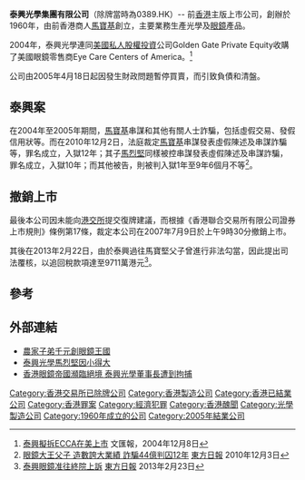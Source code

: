 '''泰興光學集團有限公司'''（除牌當時為0389.HK）-- 前[[香港|香港]]主版上市公司，創辦於1960年，由前香港商人[[馬寶基|馬寶基]]創立，主要業務生產光學及[[眼鏡|眼鏡]]產品。

2004年，泰興光學連同[[美國|美國]][[私人股權投資|私人股權投資]]公司Golden Gate Private Equity收購了美國眼鏡零售商Eye Care Centers of America。<ref>[http://paper.wenweipo.com/2004/12/08/FI0412080012.htm 泰興擬拆ECCA在美上市] {{Wayback|url=http://paper.wenweipo.com/2004/12/08/FI0412080012.htm |date=20190123070156 }} 文匯報，2004年12月8日</ref>

公司由2005年4月18日起因發生財政問題暫停買賣，而引致負債和清盤。

==泰興案==
在2004年至2005年期間，[[馬寶基|馬寶基]]串謀和其他有關人士詐騙，包括虛假交易、發假信用狀等。而在2010年12月2日，法庭裁定[[馬寶基|馬寶基]]串謀發表虛假陳述及串謀詐騙等，罪名成立，入獄12年；其子[[馬烈堅|馬烈堅]]同樣被控串謀發表虛假陳述及串謀詐騙，罪名成立，入獄10年；而其他被告，則被判入獄1年至9年6個月不等<ref>[http://orientaldaily.on.cc/cnt/news/20101203/00174_001.html?pubdate=20101203 眼鏡大王父子 造數誇大業績 詐騙44億判囚12年] {{Wayback|url=http://orientaldaily.on.cc/cnt/news/20101203/00174_001.html?pubdate=20101203 |date=20160305083445 }}[[東方日報|東方日報]] 2010年12月3日</REF>。

==撤銷上市==

最後本公司因未能向[[港交所|港交所]]提交復牌建議，而根據《香港聯合交易所有限公司證券上市規則》條例第17條，裁定本公司在2007年7月9日於上午9時30分撤銷上市。

其後在2013年2月22日，由於泰興過往馬寶堅父子曾進行非法勾當，因此提出司法覆核，以追回稅款項達至9711萬港元<ref>[http://orientaldaily.on.cc/cnt/finance/20130223/00202_058.html 泰興眼鏡准往終院上訴] {{Wayback|url=http://orientaldaily.on.cc/cnt/finance/20130223/00202_058.html |date=20130227112318 }}[[東方日報|東方日報]] 2013年2月23日</ref>。

==參考==
{{reflist}}

==外部連結==
*[http://orientaldaily.on.cc/cnt/news/20101203/00176_002.html 農家子弟千元創眼鏡王國] {{Wayback|url=http://orientaldaily.on.cc/cnt/news/20101203/00176_002.html |date=20101204224126 }}
*[https://web.archive.org/web/20081024013041/http://www.xpweekly.com/share/xpweekly/0339/finance/20050215finance0100/content.htm 泰興光學馬烈堅因小得大]
*[http://news.xinhuanet.com/stock/2005-07/07/content_3186987.htm 香港眼鏡帝國瀕臨絕境 泰興光學董事長遭到拘捕]



[[Category:香港交易所已除牌公司|Category:香港交易所已除牌公司]]
[[Category:香港製造公司|Category:香港製造公司]]
[[Category:香港已結業公司|Category:香港已結業公司]]
[[Category:香港罪案|Category:香港罪案]]
[[Category:經濟犯罪|Category:經濟犯罪]]
[[Category:香港醜聞|Category:香港醜聞]]
[[Category:光學製造公司|Category:光學製造公司]]
[[Category:1960年成立的公司|Category:1960年成立的公司]]
[[Category:2005年結業公司|Category:2005年結業公司]]